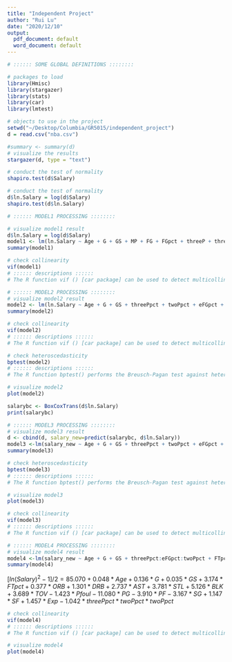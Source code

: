 ```yaml
---
title: "Independent Project"
author: "Rui Lu"
date: "2020/12/10"
output:
  pdf_document: default
  word_document: default
---
```


```r
# :::::: SOME GLOBAL DEFINITIONS ::::::::

# packages to load
library(Hmisc)
library(stargazer)
library(stats)
library(car)
library(lmtest)

# objects to use in the project
setwd("~/Desktop/Columbia/GR5015/independent_project")
d = read.csv("nba.csv")

#summary <- summary(d)
# visualize the results
stargazer(d, type = "text")
```


```r
# conduct the test of normality
shapiro.test(d$Salary)
```

```r
# conduct the test of normality
d$ln.Salary = log(d$Salary)
shapiro.test(d$ln.Salary)
```



```r
# :::::: MODEL1 PROCESSING ::::::::

# visualize model1 result
d$ln.Salary = log(d$Salary)
model1 <- lm(ln.Salary ~ Age + G + GS + MP + FG + FGpct + threeP + threePpct + twoP + twoPpct + eFGpct + FT +FTpct+ORB+DRB+AST+STL+BLK+TOV+Pfoul+PTSperG+PG+PF+SG+SF+Exp, data = d)
summary(model1)
```

```r
# check collinearity
vif(model1)
# :::::: descriptions ::::::
# The R function vif () [car package] can be used to detect multicollinearity in a regression model
```


```r
# :::::: MODEL2 PROCESSING ::::::::
# visualize model2 result
model2 <- lm(ln.Salary ~ Age + G + GS + threePpct + twoPpct + eFGpct + FTpct + ORB + DRB + AST + STL + BLK + TOV + Pfoul + PG + PF + SG + SF + Exp, data = d)
summary(model2)
```


```r
# check collinearity
vif(model2)
# :::::: descriptions ::::::
# The R function vif () [car package] can be used to detect multicollinearity in a regression model
```


```r
# check heteroscedasticity
bptest(model2)
# :::::: descriptions ::::::
# The R function bptest() performs the Breusch-Pagan test against heteroskedasticity
```

```r
# visualize model2
plot(model2)
```

```r
salarybc <- BoxCoxTrans(d$ln.Salary)
print(salarybc)
```

```r
# :::::: MODEL3 PROCESSING ::::::::
# visualize model3 result
d <- cbind(d, salary_new=predict(salarybc, d$ln.Salary))
model3 <-lm(salary_new ~ Age + G + GS + threePpct + twoPpct + eFGpct + FTpct + ORB + DRB + AST + STL + BLK + TOV + Pfoul + PG + PF + SG + SF + Exp, data=d)
summary(model3)
```

```r
# check heteroscedasticity
bptest(model3)
# :::::: descriptions ::::::
# The R function bptest() performs the Breusch-Pagan test against heteroskedasticity
```

```r
# visualize model3
plot(model3)
```

```r
# check collinearity
vif(model3)
# :::::: descriptions ::::::
# The R function vif () [car package] can be used to detect multicollinearity in a regression model
```

```r
# :::::: MODEL4 PROCESSING ::::::::
# visualize model4 result
model4 <-lm(salary_new ~ Age + G + GS + threePpct:eFGpct:twoPpct + FTpct + ORB + DRB + AST + STL + BLK + TOV + Pfoul + PG + PF + SG + SF + Exp, data = d)
summary(model4)
```

$[ln(Salary)^2 - 1]/ 2 = 85.070 + 0.048*Age + 0.136*G + 0.035*GS + 3.174*FTpct+0.377*ORB+1.301*DRB+2.737*AST+3.781*STL+5.126*BLK+3.689*TOV-1.423*Pfoul-11.080*PG-3.910*PF-3.167*SG+1.147*SF+1.457*Exp-1.042*threePpct*twoPpct*twoPpct$


```r
# check collinearity
vif(model4)
# :::::: descriptions ::::::
# The R function vif () [car package] can be used to detect multicollinearity in a regression model
```

```r
# visualize model4
plot(model4)
```
